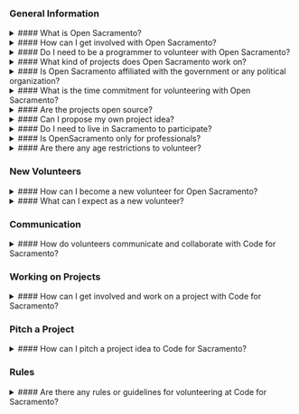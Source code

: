 ### General Information

<details>
<summary>
#### What is Open Sacramento?
</summary>

Open Sacramento (Open Sac) is a local chapter of the nationwide Code for America Brigade. It is a community of technologists, developers, designers, and civic-minded individuals who collaborate to use technology and open data to address civic challenges and improve public services in the Sacramento area.

</details>

<details>
<summary>
#### How can I get involved with Open Sacramento?
</summary>

Getting involved is easy! You can join their vibrant community by attending their
events, meetups, and workshops. Whether you're an experienced coder or someone
eager to learn, there's a place for you to contribute your skills and passion to
create positive change in the community. For detailed directions on how to get
started, please refer to our 'Get Started' page.

</details>

<details>
<summary>
#### Do I need to be a programmer to volunteer with Open Sacramento?
</summary>

Not at all! Open Sacramento welcomes individuals from diverse backgrounds and skill
levels. While programming skills are valuable, they also need designers, data analysts,
project managers, and anyone enthusiastic about civic engagement and community
improvement.

</details>

<details>
<summary>
#### What kind of projects does Open Sacramento work on?
</summary>

Open Sacramento works on a variety of civic tech projects. These projects could
involve creating web applications, mobile apps, data visualizations, or other digital
tools that address local civic issues and improve government services.

</details>

<details>
<summary>
#### Is Open Sacramento affiliated with the government or any political organization?
</summary>

No, Open Sacramento is a non-partisan and independent organization. While they
may collaborate with government agencies and nonprofits, they operate separately
and do not endorse any political agenda.

</details>

<details>
<summary>
#### What is the time commitment for volunteering with Open Sacramento?
</summary>

The time commitment is flexible, and you can contribute as much time as you can
spare. Whether it's attending occasional events or actively participating in ongoing
projects, your involvement can be tailored to your schedule and interests.

</details>

<details>
<summary>
#### Are the projects open source?
</summary>

Yes, all of the projects developed by Open Sacramento are open source. Open source
means that the code and resources are freely available to the public, allowing
others to use, modify, and contribute to the projects.

</details>

<details>
<summary>
#### Can I propose my own project idea?
</summary>

Absolutely! Open Sacramento encourages members to propose project ideas aligned
with the organization's mission. If you have a project idea that addresses a civic
challenge, they welcome your input and collaboration.

</details>

<details>
<summary>
#### Do I need to live in Sacramento to participate?
</summary>

While Open Sacramento primarily focuses on projects in the Sacramento area, participation is not limited to local residents. Anyone interested in contributing remotely or learning from the community is welcome to join.

</details>

<details>
<summary>
#### Is OpenSacramento only for professionals?
</summary>

No, Open Sacramento welcomes anyone with a passion for civic engagement, regardless of their professional background. Students, hobbyists, and individuals from all walks of life can make a meaningful impact within the community.

</details>

<details>
<summary>
#### Are there any age restrictions to volunteer?
</summary>

There are no age restrictions to volunteer with us. We welcome individuals of all ages who are passionate about civic tech and community engagement. Whether you're a student, a professional, or a retiree, you are welcome to join our community and make a meaningful impact

</details>

### New Volunteers

<details>
<summary>
#### How can I become a new volunteer for Open Sacramento?
</summary>

To become a new volunteer for Open Sacramento, you can start by filling out the "New Member Form" on their website. Once you submit the form, someone from the team will send you a Slack invite to your email. Slack is where the Open Sacramento community communicates and collaborates, and it's a great way to get involved in ongoing projects and stay updated on events and opportunities. We look forward to welcoming you to our community of civic-minded technologists and passionate individuals!
You can access the New Member Form [here](#).

</details>

<details>
<summary>
#### What can I expect as a new volunteer?
</summary>

As a new volunteer, you can expect a warm welcome from our community of civic-minded technologists and passionate individuals. You'll have the opportunity to attend events, meetups, and workshops to connect with other members and learn about ongoing projects. You can actively contribute your skills to projects aligned with your interests.

</details>

### Communication

<details>
<summary>
#### How do volunteers communicate and collaborate with Code for Sacramento?
</summary>

Volunteers at Code for Sacramento use Slack and Meetup for seamless communication and collaboration. Slack serves as a centralized platform for discussions, sharing ideas, and coordinating projects, while Meetup provides a hub for event announcements and community gatherings. These tools enable our community of technologists and civic-minded individuals to work together effectively, ensuring a dynamic and engaging volunteering experience.
Check out our Meetup [here](#).

</details>

### Working on Projects

<details>
<summary>
#### How can I get involved and work on a project with Code for Sacramento?
</summary>

To work on a project with Code for Sacramento, visit the project page where you'll find detailed information and instructions on how to contribute. Each project page provides valuable insights into the project's objectives, current status, and the skills needed. This way, you can identify projects that align with your interests and expertise, making it easy to actively participate and make a meaningful impact.

</details>

### Pitch a Project

<details>
<summary>
#### How can I pitch a project idea to Code for Sacramento?
</summary>

Pitching a project idea is a fantastic way to contribute to Code for Sacramento's community. You can find the "Pitch a Project" page easily accessible from the Navbar under "Get Involved." This page provides a platform for you to present your project idea, outline its goals, and describe how it addresses a civic challenge. By following the guidelines provided, you can introduce your idea to the community and gather support from like-minded volunteers who are passionate about creating positive change.

</details>

### Rules

<details>
<summary>
#### Are there any rules or guidelines for volunteering at Code for Sacramento?
</summary>

Yes, to maintain a positive and inclusive community, Code for Sacramento follows a Code of Conduct that outlines expected behavior and standards for all volunteers. The Code of Conduct fosters a safe and respectful environment for everyone, ensuring a rewarding and collaborative experience for all members of our community.

You can access the [Code of Conduct](/code-of-conduct) here.

</details>
